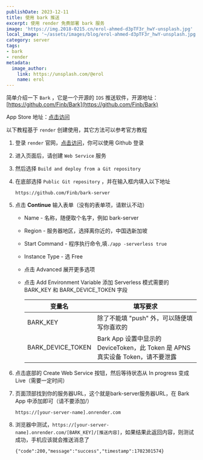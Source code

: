 ```yaml
---
publishDate: 2023-12-11
title: 使用 bark 推送
excerpt: 使用 render 免费部署 bark 服务
image: 'https://img.2018-0215.cn/erol-ahmed-d3pTF3r_hwY-unsplash.jpg'
local_image: '~/assets/images/blog/erol-ahmed-d3pTF3r_hwY-unsplash.jpg'
category: server
tags:
- bark
- render
metadata:
  image_author:
    link: https://unsplash.com/@erol
    name: erol
---
```


简单介绍一下 `Bark` ，它是一个开源的 `IOS` 推送软件，开源地址：[https://github.com/Finb/Bark](https://github.com/Finb/Bark)

App Store 地址：[点击访问](https://apps.apple.com/cn/app/bark-%E7%BB%99%E4%BD%A0%E7%9A%84%E6%89%8B%E6%9C%BA%E5%8F%91%E6%8E%A8%E9%80%81/id1403753865)

以下教程基于 `render` 创建使用，其它方法可以参考官方教程

1. 登录 `render` 官网，[点击访问](https://dashboard.render.com/#)，你可以使用 Github 登录

2. 进入页面后，请创建 `Web Service` 服务

3. 然后选择 `Build and deploy from a Git repository`

4. 在底部选择 `Public Git repository` ，并在输入框内填入以下地址

   ```
   https://github.com/Finb/bark-server
   ```

5. 点击 **Continue** 输入表单（没有的表单项，请默认不动）

   - Name - 名称，随便取个名字，例如 bark-server

   - Region - 服务器地区，选择离你近的，中国选新加坡

   - Start Command - 程序执行命令,填`./app -serverless true`

   - Instance Type - 选 Free

   - 点击 Advanced 展开更多选项

   - 点击 Add Environment Variable 添加 Serverless 模式需要的 BARK_KEY 和 BARK_DEVICE_TOKEN 字段

     | 变量名            | 填写要求                                                     |
     | ----------------- | ------------------------------------------------------------ |
     | BARK_KEY          | 除了不能填 "push" 外，可以随便填写你喜欢的                   |
     | BARK_DEVICE_TOKEN | Bark App 设置中显示的 DeviceToken，此 Token 是 APNS 真实设备 Token，请不要泄露 |

6. 点击底部的 Create Web Service 按钮，然后等待状态从 In progress 变成 Live（需要一定时间）

7. 页面顶部找到你的服务器URL，这个就是bark-server服务器URL，在 Bark App 中添加即可（请不要添加/）

   ```
   https://[your-server-name].onrender.com
   ```

8. 浏览器中测试，`https://[your-server-name].onrender.com/[BARK_KEY]/[推送内容]`，如果结果此返回内容，则测试成功，手机应该就会推送消息了

   ```
   {"code":200,"message":"success","timestamp":1702301574}
   ```

   